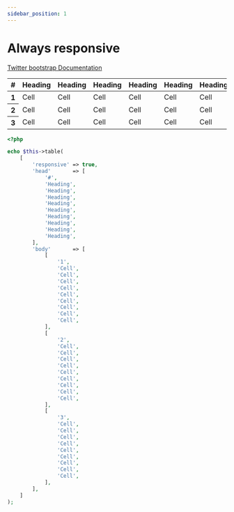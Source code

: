 ```yaml
---
sidebar_position: 1
---
```



# Always responsive

[Twitter bootstrap Documentation](https://getbootstrap.com/docs/4.5/content/tables/#always-responsive)

<Tabs>
<TabItem value="result" label="Result" default><HtmlCode bootstrapVersion="4.5"><div class="table-responsive">
    <table class="table">
        <thead>
            <tr>
                <th scope="col">#</th>
                <th scope="col">Heading</th>
                <th scope="col">Heading</th>
                <th scope="col">Heading</th>
                <th scope="col">Heading</th>
                <th scope="col">Heading</th>
                <th scope="col">Heading</th>
                <th scope="col">Heading</th>
                <th scope="col">Heading</th>
                <th scope="col">Heading</th>
            </tr>
        </thead>
        <tbody>
            <tr>
                <th scope="row">1</th>
                <td>Cell</td>
                <td>Cell</td>
                <td>Cell</td>
                <td>Cell</td>
                <td>Cell</td>
                <td>Cell</td>
                <td>Cell</td>
                <td>Cell</td>
                <td>Cell</td>
            </tr>
            <tr>
                <th scope="row">2</th>
                <td>Cell</td>
                <td>Cell</td>
                <td>Cell</td>
                <td>Cell</td>
                <td>Cell</td>
                <td>Cell</td>
                <td>Cell</td>
                <td>Cell</td>
                <td>Cell</td>
            </tr>
            <tr>
                <th scope="row">3</th>
                <td>Cell</td>
                <td>Cell</td>
                <td>Cell</td>
                <td>Cell</td>
                <td>Cell</td>
                <td>Cell</td>
                <td>Cell</td>
                <td>Cell</td>
                <td>Cell</td>
            </tr>
        </tbody>
    </table>
</div></HtmlCode></TabItem>
<TabItem value="source" label="Source">

```php
<?php

echo $this->table(
    [
        'responsive' => true,
        'head'       => [
            '#',
            'Heading',
            'Heading',
            'Heading',
            'Heading',
            'Heading',
            'Heading',
            'Heading',
            'Heading',
            'Heading',
        ],
        'body'       => [
            [
                '1',
                'Cell',
                'Cell',
                'Cell',
                'Cell',
                'Cell',
                'Cell',
                'Cell',
                'Cell',
                'Cell',
            ],
            [
                '2',
                'Cell',
                'Cell',
                'Cell',
                'Cell',
                'Cell',
                'Cell',
                'Cell',
                'Cell',
                'Cell',
            ],
            [
                '3',
                'Cell',
                'Cell',
                'Cell',
                'Cell',
                'Cell',
                'Cell',
                'Cell',
                'Cell',
                'Cell',
            ],
        ],
    ]
);

```

</TabItem>
</Tabs>
